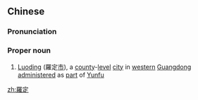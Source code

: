 {{also|罗定}}
==Chinese==
{{zh-forms|s=罗定|[[net]]ting<br>[[gather]]ing|[[order]]}}
{{wikipedia|Luoding}}
===Pronunciation===
{{zh-pron
|m=	Luódìng
|cat=pn
}}
===Proper noun===
{{zh-proper noun}}
# {{lb|zh|geography}} [[Luoding]] (羅定[[市]]), a [[county]]-[[level]] [[city]] in [[western]] [[Guangdong]] [[administer]]ed as [[part]] of [[Yunfu]]

[[zh:羅定]]